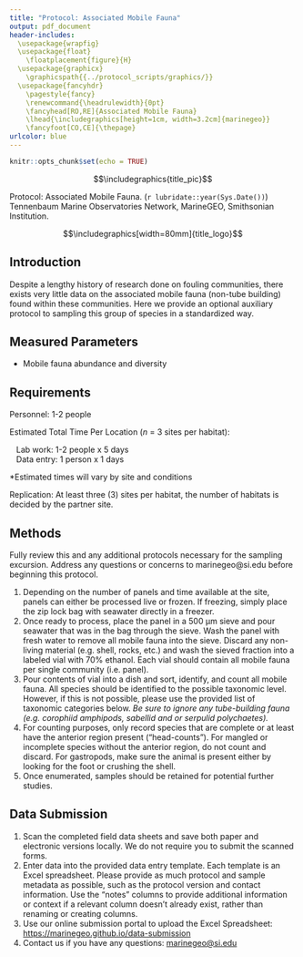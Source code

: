 ```yaml
---
title: "Protocol: Associated Mobile Fauna"
output: pdf_document
header-includes: 
  \usepackage{wrapfig}
  \usepackage{float}
    \floatplacement{figure}{H}
  \usepackage{graphicx}
    \graphicspath{{../protocol_scripts/graphics/}}
  \usepackage{fancyhdr}
    \pagestyle{fancy}
    \renewcommand{\headrulewidth}{0pt}
    \fancyhead[RO,RE]{Associated Mobile Fauna}
    \lhead{\includegraphics[height=1cm, width=3.2cm]{marinegeo}}
    \fancyfoot[CO,CE]{\thepage}
urlcolor: blue
---
```


```r
knitr::opts_chunk$set(echo = TRUE)
```

\noindent\rule{\textwidth}{0.4pt}

$$\includegraphics{title_pic}$$

\underline{How to cite this work:} Protocol: Associated Mobile Fauna. (`r lubridate::year(Sys.Date())`) Tennenbaum Marine Observatories Network, MarineGEO, Smithsonian Institution.

\vspace{\baselineskip}

$$\includegraphics[width=80mm]{title_logo}$$

\thispagestyle{empty}
\clearpage
\pagenumbering{arabic}

\noindent\rule{\textwidth}{0.4pt} 

## Introduction

Despite a lengthy history of research done on fouling communities, there exists very little data on the associated mobile fauna (non-tube building) found within these communities.  Here we provide an optional auxiliary protocol to sampling this group of species in a standardized way.          

\noindent\rule{\textwidth}{0.4pt}

## Measured Parameters

- Mobile fauna abundance and diversity

\noindent\rule{\textwidth}{0.4pt}

## Requirements

Personnel: 1-2 people  

Estimated Total Time Per Location (*n* = 3 sites per habitat):  

|    Lab work: 1-2 people x 5 days
|    Data entry: 1 person x 1 days

*Estimated times will vary by site and conditions

Replication: At least three (3) sites per habitat, the number of habitats is decided by the partner site.

\underline{Materials:}

\renewcommand{\labelitemi}{$\square$}
\setlength{\parskip}{0.1em}
\begin{itemize}
  \item Forceps
  \item Dissecting microscope
  \item Data sheets
\end{itemize}
\vspace{\baselineskip}

\noindent\rule{\textwidth}{0.4pt}

## Methods

Fully review this and any additional protocols necessary for the sampling excursion. Address any questions or concerns to marinegeo@si.edu before beginning this protocol.
\vspace{\baselineskip}

1. Depending on the number of panels and time available at the site, panels can either be processed live or frozen.  If freezing, simply place the zip lock bag with seawater directly in a freezer.    
2. Once ready to process, place the panel in a 500 µm sieve and pour seawater that was in the bag through the sieve.  Wash the panel with fresh water to remove all mobile fauna into the sieve. Discard any non-living material (e.g. shell, rocks, etc.) and wash the sieved fraction into a labeled vial with 70% ethanol. Each vial should contain all mobile fauna per single community (i.e. panel).  
3. Pour contents of vial into a dish and sort, identify, and count all mobile fauna.  All species should be identified to the possible taxonomic level.  However, if this is not possible, please use the provided list of taxonomic categories below. *Be sure to ignore any tube-building fauna (e.g. corophiid amphipods, sabellid and or serpulid polychaetes).*
4. For counting purposes, only record species that are complete or at least have the anterior region present (“head-counts”).  For mangled or incomplete species without the anterior region, do not count and discard.  For gastropods, make sure the animal is present either by looking for the foot or crushing the shell.  
5.  Once enumerated, samples should be retained for potential further studies.  
\vspace{\baselineskip}

\noindent\rule{\textwidth}{0.4pt}

## Data Submission

1. Scan the completed field data sheets and save both paper and electronic versions locally. We do not require you to submit the scanned forms.
2. Enter data into the provided data entry template. Each template is an Excel spreadsheet. Please provide as much protocol and sample metadata as possible, such as the protocol version and contact information. Use the “notes” columns to provide additional information or context if a relevant column doesn’t already exist, rather than renaming or creating columns.
3. Use our online submission portal to upload the Excel Spreadsheet: [https://marinegeo.github.io/data-submission](https://marinegeo.github.io/data-submission)
4. Contact us if you have any questions: [marinegeo@si.edu](mailto:marinegeo@si.edu)
